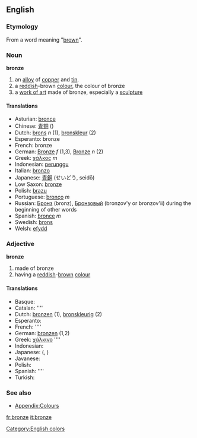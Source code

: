 ==English==
===Etymology===
From a word meaning "[[brown]]".

===Noun===
'''bronze'''
#an [[alloy]] of [[copper]] and [[tin]].
#a [[red]]dish-brown [[color|colour]], the colour of bronze
#a [[work of art]] made of bronze, especially a [[sculpture]]

====Translations====
*Asturian: [[bronce]]
*Chinese: [[青铜]] ()
*Dutch: [[brons]] ''n'' (1), [[bronskleur]] (2)
*Esperanto: bronze
*French: bronze
*German: [[Bronze]] ''f'' (1,3), [[Bronze]] ''n'' (2)
*Greek: [[χάλκος]] ''m''
*Indonesian: [[perunggu]]
*Italian: [[bronzo]]
*Japanese: [[青銅]] (せいどう, seidō)
*Low Saxon: [[bronze]]
*Polish: [[brązu]]
*Portuguese: [[bronço]] ''m''
*Russian: [[Бронз]] (bronz), [[Бронзовый]] (bronzov'y or bronzov'ii) during the beginning of other words
*Spanish: [[bronce]] ''m''
*Swedish: [[brons]]
*Welsh: [[efydd]]

===Adjective===
'''bronze'''
#made of bronze
#having a [[reddish]]-[[brown]] [[colour]]

====Translations====
*Basque: [[]]
*Catalan: [[]] ''''
*Dutch: [[bronzen]] (1), [[bronskleurig]] (2)
*Esperanto: [[]]
*French: [[]] ''''
*German: [[bronzen]] (1,2)
*Greek: [[χάλκινο]] ''''
*Indonesian: [[]]
*Japanese: [[]] (, )
*Javanese: [[]]
*Polish: [[]]
*Spanish: [[]] ''''
*Turkish: [[]]

===See also===
*[[Wiktionary_Appendix:Colours|Appendix:Colours]]

[[Category:English colors]]

[[fr:bronze]]
[[it:bronze]]
